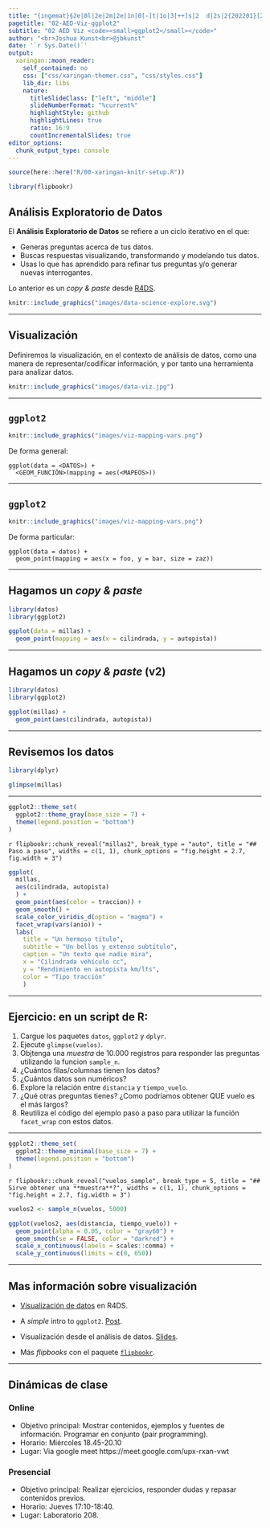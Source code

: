 ```yaml
---
title: "{ingemat}§2e|0l|2e|2m|2e|1n|0[-]t|1o|3[++]s|2  d|2s|2{202201}[26°c[10°c]"
pagetitle: "02-AED-Viz-ggplot2"
subtitle: "02 AED Viz <code><small>ggplot2</small></code>"
author: "<br>Joshua Kunst<br>@jbkunst"
date: '`r Sys.Date()`'
output:
  xaringan::moon_reader:
    self_contained: no
    css: ["css/xaringan-themer.css", "css/styles.css"]
    lib_dir: libs    
    nature:
      titleSlideClass: ["left", "middle"]
      slideNumberFormat: "%current%"
      highlightStyle: github
      highlightLines: true
      ratio: 16:9
      countIncrementalSlides: true
editor_options: 
  chunk_output_type: console
---
```



```r
source(here::here("R/00-xaringan-knitr-setup.R"))

library(flipbookr)
```

## Análisis Exploratorio de Datos

El **Análisis Exploratorio de Datos** se refiere a un ciclo iterativo en el que:

- Generas preguntas acerca de tus datos.
- Buscas respuestas visualizando, transformando y modelando tus datos.
- Usas lo que has aprendido para refinar tus preguntas y/o generar nuevas interrogantes.

Lo anterior es un _copy & paste_ desde [R4DS](https://es.r4ds.hadley.nz/an%C3%A1lisis-exploratorio-de-datos-eda.html#an%C3%A1lisis-exploratorio-de-datos-eda).


```r
knitr::include_graphics("images/data-science-explore.svg")
```


---

## Visualización

Definiremos la visualización, en el contexto de análisis de datos, como una manera
de representar/codificar información, y por tanto una herramienta para analizar
datos.

```r
knitr::include_graphics("images/data-viz.jpg")
```

---

## `ggplot2`

```r
knitr::include_graphics("images/viz-mapping-vars.png")
```

De forma general:

```
ggplot(data = <DATOS>) +
  <GEOM_FUNCIÓN>(mapping = aes(<MAPEOS>))
```

---

## `ggplot2`

```r
knitr::include_graphics("images/viz-mapping-vars.png")
```

De forma particular:

```
ggplot(data = datos) +
  geom_point(mapping = aes(x = foo, y = bar, size = zaz))
```

---

## Hagamos un _copy & paste_

```r
library(datos)
library(ggplot2)

ggplot(data = millas) +
  geom_point(mapping = aes(x = cilindrada, y = autopista))
```

---

## Hagamos un _copy & paste_ (v2)

```r
library(datos)
library(ggplot2)

ggplot(millas) +
  geom_point(aes(cilindrada, autopista))
```

---

## Revisemos los datos

```r
library(dplyr)

glimpse(millas)
```

---

```r
ggplot2::theme_set(
  ggplot2::theme_gray(base_size = 7) +
  theme(legend.position = "bottom")
)
```

`r flipbookr::chunk_reveal("millas2", break_type = "auto", title = "## Paso a paso", widths = c(1, 1), chunk_options = "fig.height = 2.7, fig.width = 3")`

```r
ggplot(
  millas, 
  aes(cilindrada, autopista)
  ) +
  geom_point(aes(color = traccion)) +
  geom_smooth() +
  scale_color_viridis_d(option = "magma") +
  facet_wrap(vars(anio)) +
  labs(
    title = "Un hermoso título",
    subtitle = "Un bellos y extenso subtítulo",
    caption = "Un texto que nadie mira",
    x = "Cilindrada vehículo cc",
    y = "Rendimiento en autopista km/lts",
    color = "Tipo tracción"
    )
```

---

## Ejercicio: en un script de R:

1. Cargue los paquetes `datos`, `ggplot2` y `dplyr`.
1. Ejecute `glimpse(vuelos)`.
1. Objtenga una _muestra_ de 10.000 registros para responder las preguntas utilizando la funcion `sample_n`. 
1. ¿Cuántos filas/columnas tienen los datos?
1. ¿Cuántos datos son numéricos?
1. Explore la relación entre `distancia` y `tiempo_vuelo`.
1. ¿Qué otras preguntas tienes? ¿Como podríamos obtener QUE vuelo es el más largos?
1. Reutiliza el código del ejemplo paso a paso para utilizar la función `facet_wrap` 
con estos datos.

---

```r
ggplot2::theme_set(
  ggplot2::theme_minimal(base_size = 7) +
  theme(legend.position = "bottom")
)
```

`r flipbookr::chunk_reveal("vuelos_sample", break_type = 5, title = "## Sirve obtener una **muestra**?", widths = c(1, 1), chunk_options = "fig.height = 2.7, fig.width = 3")`

```r
vuelos2 <- sample_n(vuelos, 5000)

ggplot(vuelos2, aes(distancia, tiempo_vuelo)) +
  geom_point(alpha = 0.05, color = "gray60") +
  geom_smooth(se = FALSE, color = "darkred") +
  scale_x_continuous(labels = scales::comma) +
  scale_y_continuous(limits = c(0, 650))
```

---

## Mas información sobre visualización

- [Visualización de datos](https://es.r4ds.hadley.nz/visualizaci%C3%B3n-de-datos.html#introducci%C3%B3n-1) en R4DS.

- A _simple_ intro to `ggplot2`. [Post](https://www.rforecology.com/post/a-simple-introduction-to-ggplot2/).

- Visualización desde el análisis de datos. [Slides](https://jkunst.com/slides/202107-visualizacion-desde-el-analsis-de-datos/index.html).

- Más _flipbooks_ con el paquete [`flipbookr`](https://evamaerey.github.io/flipbooks/about).

---

## Dinámicas de clase

### Online
  - Objetivo principal: Mostrar contenidos, ejemplos y fuentes de información. Programar en conjunto (pair programming).
  - Horario: Miércoles 18.45-20.10 
  - Lugar: Via google meet https://meet.google.com/upx-rxan-vwt


### Presencial
  - Objetivo principal: Realizar ejercicios, responder dudas y repasar contenidos previos.
  - Horario: Jueves 17:10-18:40.
  - Lugar: Laboratorio 208. 

